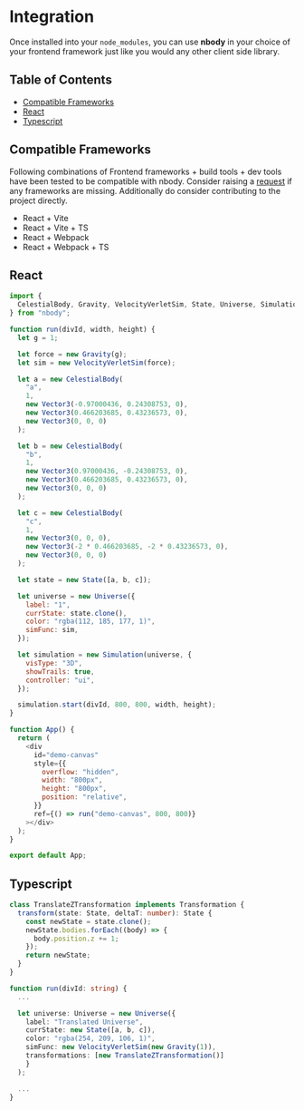 
<Meta title="Getting Started/Integration" />

# Integration

Once installed into your `node_modules`, you can use **nbody** in your choice of your frontend framework just like you would any other client side library.

## Table of Contents
- [Compatible Frameworks](#compatible-frameworks)
- [React](#react)
- [Typescript](#typescript)

## Compatible Frameworks

Following combinations of Frontend frameworks + build tools + dev tools have been tested to be compatible with nbody. Consider raising a [request](https://github.com/source-academy/nbody/issues) if any frameworks are missing. Additionally do consider contributing to the project directly.

- React + Vite
- React + Vite + TS
- React + Webpack
- React + Webpack + TS

## React

```javascript
import {
  CelestialBody, Gravity, VelocityVerletSim, State, Universe, Simulation, RungeKutta4Sim, ExplicitEulerSim, SemiImplicitEulerSim, CoMTransformation, Vector3
} from "nbody";

function run(divId, width, height) {
  let g = 1;

  let force = new Gravity(g);
  let sim = new VelocityVerletSim(force);

  let a = new CelestialBody(
    "a",
    1,
    new Vector3(-0.97000436, 0.24308753, 0),
    new Vector3(0.466203685, 0.43236573, 0),
    new Vector3(0, 0, 0)
  );

  let b = new CelestialBody(
    "b",
    1,
    new Vector3(0.97000436, -0.24308753, 0),
    new Vector3(0.466203685, 0.43236573, 0),
    new Vector3(0, 0, 0)
  );

  let c = new CelestialBody(
    "c",
    1,
    new Vector3(0, 0, 0),
    new Vector3(-2 * 0.466203685, -2 * 0.43236573, 0),
    new Vector3(0, 0, 0)
  );

  let state = new State([a, b, c]);

  let universe = new Universe({
    label: "1",
    currState: state.clone(),
    color: "rgba(112, 185, 177, 1)",
    simFunc: sim,
  });

  let simulation = new Simulation(universe, {
    visType: "3D",
    showTrails: true,
    controller: "ui",
  });

  simulation.start(divId, 800, 800, width, height);
}

function App() {
  return (
    <div
      id="demo-canvas"
      style={{
        overflow: "hidden",
        width: "800px",
        height: "800px",
        position: "relative",
      }}
      ref={() => run("demo-canvas", 800, 800)}
    ></div>
  );
}

export default App;
```

## Typescript

```typescript
class TranslateZTransformation implements Transformation {
  transform(state: State, deltaT: number): State {
    const newState = state.clone();
    newState.bodies.forEach((body) => {
      body.position.z += 1;
    });
    return newState;
  }
}

function run(divId: string) {
  ...

  let universe: Universe = new Universe({
    label: "Translated Universe",
    currState: new State([a, b, c]),
    color: "rgba(254, 209, 106, 1)",
    simFunc: new VelocityVerletSim(new Gravity(1)),
    transformations: [new TranslateZTransformation()]
    }
  );

  ...
}
```